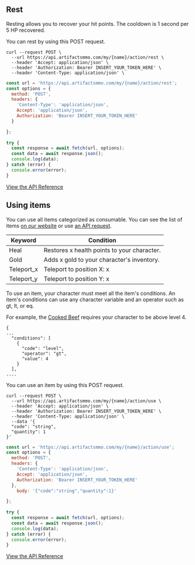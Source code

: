 ## Rest 

Resting allows you to recover your hit points. The cooldown is 1 second per 5 HP recovered.

You can rest by using this POST request.
 
```http filename="cURL" copy
curl --request POST \
  --url https://api.artifactsmmo.com/my/{name}/action/rest \
  --header 'Accept: application/json' \
  --header 'Authorization: Bearer INSERT_YOUR_TOKEN_HERE' \
  --header 'Content-Type: application/json' \
```
```js filename="Javascript" copy
const url = 'https://api.artifactsmmo.com/my/{name}/action/rest';
const options = {
  method: 'POST',
  headers: {
    'Content-Type': 'application/json',
    Accept: 'application/json',
    Authorization: 'Bearer INSERT_YOUR_TOKEN_HERE'
  }

};
  
try {
  const response = await fetch(url, options);
  const data = await response.json();
  console.log(data);
} catch (error) {
  console.error(error);
}
```
[View the API Reference](https://api.artifactsmmo.com/docs/#/operations/action_rest_my__name__action_rest_post)

## Using items

You can use all items categorized as consumable. 
You can see the list of items [on our website](https://artifactsmmo.com/encyclopedia/items?type=consumable) or use [an API request](https://api.artifactsmmo.com/docs/#/operations/get_all_items_items_get).


| Keyword | Condition                                            |
| ------- | ---------------------------------------------------- |
| Heal | Restores x health points to your character. |
| Gold   | Adds x gold to your character's inventory. |
| Teleport_x   | Teleport to position X: x |
| Teleport_y  | Teleport to position Y: x |

To use an item, your character must meet all the item's conditions. An item's conditions can use any character variable and an operator such as gt, lt, or eq.

For example, the [Cooked Beef](https://www.artifactsmmo.com/encyclopedia/items/cooked_beef/) requires your character to be above level 4.

```http filename="JSON" copy
{
...
  "conditions": [
    {
      "code": "level",
      "operator": "gt",
      "value": 4
    }
  ],
....
```

You can use an item by using this POST request.

```http filename="cURL" copy
curl --request POST \
  --url https://api.artifactsmmo.com/my/{name}/action/use \
  --header 'Accept: application/json' \
  --header 'Authorization: Bearer INSERT_YOUR_TOKEN_HERE' \
  --header 'Content-Type: application/json' \
  --data '{
  "code": "string",
  "quantity": 1
}'
```
```js filename="Javascript" copy
const url = 'https://api.artifactsmmo.com/my/{name}/action/use';
const options = {
  method: 'POST',
  headers: {
    'Content-Type': 'application/json',
    Accept: 'application/json',
    Authorization: 'Bearer INSERT_YOUR_TOKEN_HERE'
  },
    body: '{"code":"string","quantity":1}'

};
  
try {
  const response = await fetch(url, options);
  const data = await response.json();
  console.log(data);
} catch (error) {
  console.error(error);
}
```
[View the API Reference](https://api.artifactsmmo.com/docs/#/operations/action_use_item_my__name__action_use_post)

